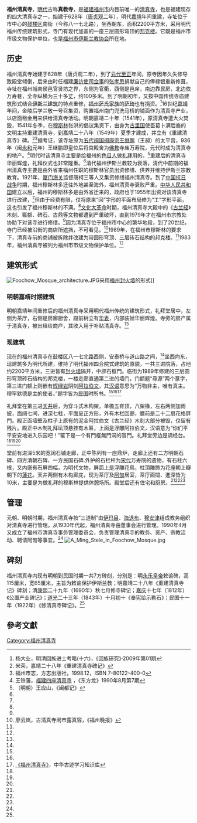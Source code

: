{{文物保护单位
| 级别 = 市县级
| 省名 = 福建省
| 市/县名 = 福州市
| 图片 = [[File:Foochow_Mosque.jpg|250px]]
| 名称 = 清真寺
| 编号 = 
| 分类 = 古建筑
| 所在 = [[福州市|福州市]][[鼓楼区_(福州市)|鼓楼区]]
| 时代 = [[明朝|明朝]]
| 登录 = 1983年
}}

'''福州清真寺'''，[[明朝|明代]]古称'''真教寺'''，是[[福建省|福建]][[福州市|福州市]]内目前唯一的[[清真寺|清真寺]]，也是福建现存的四大清真寺之一，始建于628年（[[唐朝|唐]][[貞觀_(唐朝)|贞观]]二年），明代[[嘉靖|嘉靖]]年间重建，寺址位于市中心的[[鼓楼区_(福州市)|鼓楼区]]南街（今称八一七北路），坐西朝东，面积2200平方米，采用明代福州传统建筑形式，寺门有现代加盖的一座三层圆形穹顶的[[叫拜樓|邦克楼]]。它既是福州市市级文物保护单位，也是[[福州市伊斯兰教协会|福州市伊斯兰教协会]]所在地。

==历史==
福州清真寺始建于628年（唐贞观二年），到了[[元代|元代]][[至正|至正]]年间，原寺因年久失修导致殿堂倾倒，后来由时任福建[[廉访使司佥事|廉访使司佥事]]的[[張孝思|张孝思]]捐献自己的俸禄银重新修葺，寺址在福州城南侯邑官贤坊之界，东侧为官衢，西侧是邑庠，南边靠民房，北边依万寿巷，全寺纵横为三十多[[丈|丈]]，约100多米。到了明朝初年，又按中国传统寺庙建筑形式结合[[伊斯蘭建築|伊斯兰建筑]]的特点重修，[[福州萨氏家族|福州萨氏家族]]的[[薩琦|萨琦]]也有捐资。<ref name="明清回族进士考略(十六)">杨大业，明清回族进士考略(十六)，《回族研究》·2009年第01期</ref>16世纪[[嘉靖|嘉靖]]年间，金陵后学兰敬一号召集资，购置福州南门兜洗马桥的铺面作为清真寺产业，以店面租金用来供给清真寺活动。明朝嘉靖二十年（1541年），原清真寺遭大火焚毁，1541年冬季，在[[穆斯林|穆斯林]]张洪的倡议集资下，由身为[[古里国|古里国]]使臣葛卜满后裔的文明主持重建清真寺，到嘉靖二十八年（1549年）夏季才建成，并立有《重建清真寺》碑。<ref name="嘉靖二十八年《重建清真寺碑记》">米荣，嘉靖二十八年《重建清真寺碑记》</ref><ref name="福州市志">福州市志，方志出版社，1998.12，ISBN 7-80122-400-0</ref>据考证，该寺址原为[[五代|五代]][[闽国|闽国]][[闽康宗|闽康宗]][[王继鹏|王继鹏]]（王昶）的太平宫，936年（闽[[永和_(王延鈞)|永和]]元年）王继鹏即皇位后将宫殿舍为[[佛教|佛教]]寺庙万寿院，元代时成为清真寺的地产。<ref name="福建四座清真寺">王铁藩，[http://www.huiguan.org.cn/modules.php?name=News&file=article&sid=263 福建四座清真寺] {{Wayback|url=http://www.huiguan.org.cn/modules.php?name=News&file=article&sid=263 |date=20160304100048 }}，《东方龙》1990年8月第7期</ref>明代时该清真寺主要是给福州的[[色目人|色目人]]做[[礼拜|礼拜]]用的。<ref name="《闽都记》">（明朝）王应山，《闽都记》</ref>重建后的清真寺华丽辉煌，礼拜仪式也非常隆重。<ref name="嘉靖二十八年《重建清真寺碑记》"/>清代福州伊斯兰教较为衰落，清代中前期的福州清真寺主要是由外省来福州任职的穆斯林官员出资修缮、供养并维持伊斯兰宗教教育。1921年，[[厦门|厦门]][[海关|海关]]监督唐柯三等人又集资修缮福州清真寺。到了[[中国抗日战争|中国抗日战争]]时期，福州穆斯林多迁往外地甚至海外，福州清真寺衰败严重。[[中华人民共和国|中华人民共和国]]建立以后，福州的穆斯林多是由外省迁来的，政府也于1955年出资对该清真寺进行改建，<ref name="福州市志"/>但由于经费有限，仅将原来“回”字形的平面布局修为“工”字形平面，这也引发了福州穆斯林的不满。<ref name="福建四座清真寺"/>[[文化大革命|文化大革命]]时期，福州清真寺大殿中的《[[古兰经|古兰经]]》木刻、匾额、碑石、古鼎等文物都遭到严重破坏，直到1979年才在福州市宗教处协助下对该寺进行修缮。<ref name="福州市志"/>因为清真寺位于福州市中心的繁华地段，到了20世纪，寺门已经被沿街的商店所遮挡，不可看见。<ref name="古清真寺闹市露真容">廖云岚，古清真寺闹市露真容，《福州晚报》</ref>1989年，在福州市穆斯林的要求下，清真寺前的商铺被拆除并改建为带圆形穹顶、三层砖石结构的邦克楼。<ref name="福建四座清真寺"/>1983年，福州清真寺被列为福州市市级文物保护单位。<ref name="福州市志"/>

==建筑形式==
[[File:Foochow_Mosque_architecture.JPG|thumb]]采用[[福州封火墙|福州封火墙]]的形式]]
===明朝嘉靖时期建筑===
明朝嘉靖年间重修后的福州清真寺采用明代福州传统的建筑形式，礼拜堂居中，左侧为茶厅，右侧是房廊厨舍，殿前树立有[[华表|华表]]，内部装帧华丽辉煌。寺旁的房产属于清真寺，被出租给商户，其收入用于补贴清真寺。<ref name="嘉靖二十八年《重建清真寺碑记》"/>

===现建筑===
现在的福州清真寺在鼓楼区八一七北路西侧，安泰桥与道山路之间，<ref name="古清真寺闹市露真容"/>坐西向东，现建筑多为明代所建，维持了明代福州四合院式建筑的原貌，一共三进院落，占地约2200平方米，三进皆有[[闽东封火墙|封火墙]]隔开，中辟石框門。临街为1989年修建的三层圆形穹顶砖石结构的邦克楼，一楼走廊直通第二进的墙门，门额题“尋源”两个篆字，第三进门额上则嵌有[[辉绿岩|辉绿岩]]阴刻[[阿拉伯文|阿拉伯文]]，其[[汉语|汉语]]意思为“万物非主，唯有真主。穆罕默德是主的使者。”题字皆为[[中華民國|民国]]时所书。<ref name="福州市志"/><ref name="福建四座清真寺"/><ref name="《福州清真寺》">
[http://203.73.24.101/front/bin/ptdetail.phtml?Part=0-4F183&Category=341 《福州清真寺》]{{Dead link|date=2019年3月 |bot=InternetArchiveBot |fix-attempted=yes }}{{dead link|date=2018年1月 |bot=InternetArchiveBot |fix-attempted=yes }}，中华古迹学习知识库
</ref>

礼拜堂在第三进[[天井|天井]]后，为穿斗式木构架，单檐五脊顶，八架椽，左右两侧加雨披，面阔七间，进深七柱，平面呈正方形，外有木栏回廊，廳前是二十二扇花格屏門。殿正面墙壁及柱子上原有的泥金阿拉伯文《古兰经》木刻大部分被毁，仅留有残片。殿正中木制礼拜坛顶悬挂有木匾，上面是浮雕阿拉伯文，汉语意为“你们平平安安地进入乐园吧！”匾下是一个有門框無門洞的盲門。礼拜堂旁边是诵经台。<ref name="福州市志"/><ref name="福建四座清真寺"/><ref name="《福州清真寺》"/>

堂前有进深5米的宽阔石铺走廊，正中陈列有一座鼎炉，走廊上还有二方明朝石碑、四方清朝石碑、一方民国石碑.外护的石栏杆为[[宋代|宋代]]万寿院的遗物，有石柱六根，又内嵌有石屏四幅，为明代文物，屏面上是浮雕花鳥，柱頂雕飾为花座朝上瓣朝下的[[蓮花|蓮花]]。天井两侧有木构廊庑，现为茶厅及[[阿訇|阿訇]]居室，茶厅面闊、進深皆为10米，主要是为做礼拜的穆斯林提供休憩场所。殿堂后还有住宅和厨房。<ref name="福州市志"/><ref name="福建四座清真寺"/><ref name="《福州清真寺》"/>

==管理==
元朝、明朝时期，福州清真寺按“三道制”由[[伊玛目|伊玛目]]、[[海退布|海退布]]、[[穆安津|穆安津]]组成教务组织对清真寺进行管理。从1930年代起，福州清真寺由董事会进行管理。1990年4月又成立了福州市清真寺事务管理委员会，负责管理清真寺的教务、资产、宗教活动、聘请阿訇等事宜。<ref name="福州市志"/>
[[File:A_Ming_Stele_in_Foochow_Mosque.jpg|thumb]]
==碑刻==
福州清真寺内现有明朝到民国时期一共7方碑刻，分别是：明[[永乐皇帝|永乐皇帝]]敕谕碑，高115厘米，宽65厘米，主旨为敕谕保护伊斯兰教；明嘉靖二十八年《重建清真寺记》碑刻；清[[康熙|康熙]]二十九年（1690年）秋七月修寺碑记；[[嘉庆|嘉庆]]十七年（1812年）《公置产业碑记》；[[道光|道光]]二十三年（1843年）十月初十《奉宪给示勒石》；民国十一年（1922年）《修清真寺碑记》。<ref name="福州市志"/>

==參考文獻==
<div class="references-small">
<references />
</div>

[[Category:福州清真寺|Category:福州清真寺]]